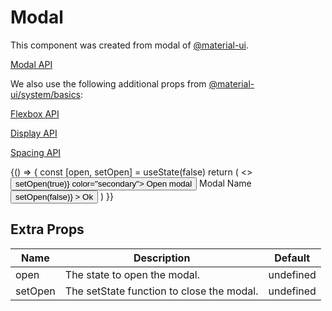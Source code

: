 
<Meta title="Components/Molecules/Modal" component={Modal} />

# Modal

This component was created from modal of [@material-ui](https://material-ui.com).

[Modal API](https://material-ui.com/api/modal)

We also use the following additional props from [@material-ui/system/basics](https://material-ui.com/system/basics):

[Flexbox API](https://material-ui.com/system/flexbox)

[Display API](https://material-ui.com/system/display)

[Spacing API](https://material-ui.com/system/spacing)

<Preview>
  <Story name="simple modal">
    {() => {
      const [open, setOpen] = useState(false)
      return (
        <>
          <Button onClick={() => setOpen(true)} color="secondary">
            Open modal
          </Button>
          <Modal open={open} setOpen={setOpen}>
            <Typography mb={3} align="center">
              Modal Name
            </Typography>
            <Button
              color="secondary"
              size="large"
              width={0.5}
              onClick={() => setOpen(false)}
            >
              Ok
            </Button>
          </Modal>
        </>
      )
    }}
  </Story>
</Preview>

## Extra Props

| Name    | Description                               | Default   |
| ------- | ----------------------------------------- | --------- |
| open    | The state to open the modal.              | undefined |
| setOpen | The setState function to close the modal. | undefined |
